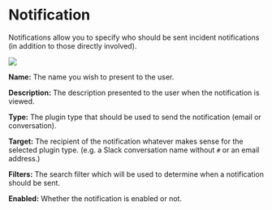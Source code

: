 # Notification

Notifications allow you to specify who should be sent incident notifications (in addition to those directly involved).

![](/img/admin-ui-notifications.png)

**Name:** The name you wish to present to the user.

**Description:** The description presented to the user when the notification is viewed.

**Type:** The plugin type that should be used to send the notification (email or conversation).

**Target:** The recipient of the notification whatever makes sense for the selected plugin type. (e.g. a Slack conversation name without `#` or an email address.)

**Filters:** The search filter which will be used to determine when a notification should be sent.

**Enabled:** Whether the notification is enabled or not.
